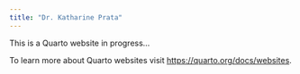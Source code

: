 ```yaml
---
title: "Dr. Katharine Prata"
---
```


This is a Quarto website in progress...

To learn more about Quarto websites visit <https://quarto.org/docs/websites>.

